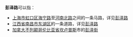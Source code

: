 '''彭泽路'''可以指：
*[[上海市|上海市]][[虹口区|虹口区]][[海宁路_(上海)|海宁路]]至[[河南北路|河南北路]]之间的一条马路，详见[[彭泽路_(上海)|彭泽路]]
*[[江西省|江西省]][[南昌市|南昌市]][[东湖区|东湖区]]的一条道路，详见[[彭泽路_(南昌)|彭泽路]]
*[[加拿大|加拿大]][[不列颠哥伦比亚省|不列颠哥伦比亚省]][[坎卢普斯|坎卢普斯]]市的[[彭泽街_(坎卢普斯)|彭泽街]]

{{disambig|Cat=街道名消歧义}}